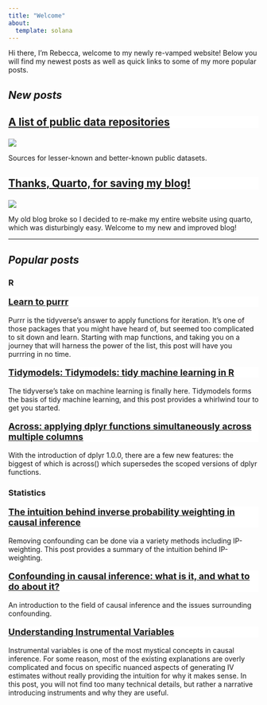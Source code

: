 ```yaml
---
title: "Welcome"
about:
  template: solana
---
```


Hi there, I'm Rebecca, welcome to my newly re-vamped website! Below you will find my newest posts as well as quick links to some of my more popular posts. 

## *New posts*

::: card
::: {.card-header style="background-color: white; font-size: 18;"}
### [A list of public data repositories](https://www.rebeccabarter.com/blog/2023-03-28-data_sources.html)
:::


::: {#card-img}
[![](blog/img/data/ivo-rainha-0rzUepBXHN0-unsplash.jpg){fig-alt="A big beautiful library"}](https://www.rebeccabarter.com/blog/2023-03-28-data_sources.html)
:::

::: card-body
Sources for lesser-known and better-known public datasets.
:::

:::





::: card
::: {.card-header style="background-color: white; font-size: 18;"}
### [Thanks, Quarto, for saving my blog!](https://www.rebeccabarter.com/blog/2023-03-21-quarto-website/)
:::


::: {#card-img}
[![](blog/img/quarto/quarto.jpg){fig-alt="Quarto logo"}](https://www.rebeccabarter.com/blog/2023-03-21-quarto-website/)
:::

::: card-body
My old blog broke so I decided to re-make my entire website using quarto, which was disturbingly easy. Welcome to my new and improved blog!
:::

:::

------------------------------------------------------------------------

## *Popular posts*

::: grid
::: g-col-6
::: sec-head
### R
:::



::: card
::: {.card-header style="background-color: white; font-size: 18;"}
[**Learn to purrr**](https://www.rebeccabarter.com/blog/2019-08-19_purrr/)
:::

::: card-body
Purrr is the tidyverse's answer to apply functions for iteration. It's one of those packages that you might have heard of, but seemed too complicated to sit down and learn. Starting with map functions, and taking you on a journey that will harness the power of the list, this post will have you purrring in no time.
:::
:::

<p></p>


::: card
::: {.card-header style="background-color: white; font-size: 18;"}
[**Tidymodels: Tidymodels: tidy machine learning in R**](https://www.rebeccabarter.com/blog/2020-03-25_machine_learning/)
:::

::: card-body

The tidyverse's take on machine learning is finally here. Tidymodels forms the basis of tidy machine learning, and this post provides a whirlwind tour to get you started.
:::
:::

<p></p>


::: card
::: {.card-header style="background-color: white; font-size: 18;"}
[**Across: applying dplyr functions simultaneously across multiple columns**](https://www.rebeccabarter.com/blog/2020-07-09-across/)
:::

::: card-body

With the introduction of dplyr 1.0.0, there are a few new features: the biggest of which is across() which supersedes the scoped versions of dplyr functions.
:::
:::


:::

::: g-col-6
::: sec-head
### Statistics
:::




::: card
::: {.card-header style="background-color: white; font-size: 18;"}
[**The intuition behind inverse probability weighting in causal inference**](https://www.rebeccabarter.com/blog/2017-07-05-ip-weighting/)
:::

::: card-body

Removing confounding can be done via a variety methods including IP-weighting. This post provides a summary of the intuition behind IP-weighting.
:::

:::

<p></p>

::: card
::: {.card-header style="background-color: white; font-size: 18;"}
[**Confounding in causal inference: what is it, and what to do about it?**](https://www.rebeccabarter.com/blog/2017-07-05-confounding/)
:::

::: card-body

An introduction to the field of causal inference and the issues surrounding confounding.
:::

:::

<p></p>

::: card
::: {.card-header style="background-color: white; font-size: 18;"}
[**Understanding Instrumental Variables**](https://www.rebeccabarter.com/blog/2018-05-23-instrumental_variables/)
:::

::: card-body

Instrumental variables is one of the most mystical concepts in causal inference. For some reason, most of the existing explanations are overly complicated and focus on specific nuanced aspects of generating IV estimates without really providing the intuition for why it makes sense. In this post, you will not find too many technical details, but rather a narrative introducing instruments and why they are useful.
:::

:::


:::

:::
